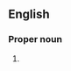 ==English==

===Proper noun===
{{en-proper noun}}

# {{archaic}} {{alternative spelling of|[[Judea#English|Judea]]}}